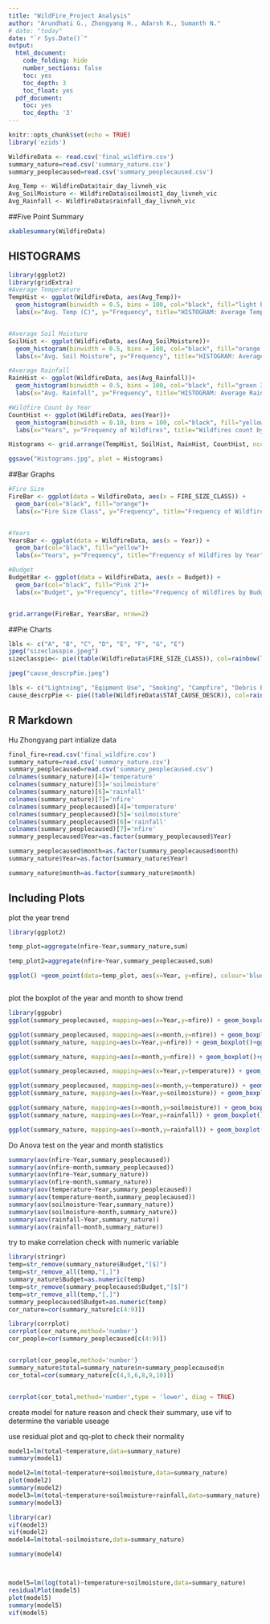 ```yaml
---
title: "WildFire_Project Analysis"
author: "Arundhati G., Zhongyang H., Adarsh K., Sumanth N."
# date: "today"
date: "`r Sys.Date()`"
output:
  html_document:
    code_folding: hide
    number_sections: false
    toc: yes
    toc_depth: 3
    toc_float: yes
  pdf_document:
    toc: yes
    toc_depth: '3'
---
```


```r
knitr::opts_chunk$set(echo = TRUE)
library('ezids')
```


```r
WildfireData <- read.csv('final_wildfire.csv')
summary_nature=read.csv('summary_nature.csv')
summary_peoplecaused=read.csv('summary_peoplecaused.csv')
```

```r

Avg_Temp <- WildfireData$tair_day_livneh_vic
Avg_SoilMoisture <- WildfireData$soilmoist1_day_livneh_vic
Avg_Rainfall <- WildfireData$rainfall_day_livneh_vic

```

##Five Point Summary 
```r
xkablesummary(WildfireData)
```

## HISTOGRAMS

```r

library(ggplot2)
library(gridExtra)
#Average Temperature
TempHist <- ggplot(WildfireData, aes(Avg_Temp))+ 
  geom_histogram(binwidth = 0.5, bins = 100, col="black", fill="light blue 2") +
  labs(x="Avg. Temp (C)", y="Frequency", title="HISTOGRAM: Average Temprature") 


#Average Soil Moisture
SoilHist <- ggplot(WildfireData, aes(Avg_SoilMoisture))+ 
  geom_histogram(binwidth = 0.5, bins = 100, col="black", fill="orange red 2") +
  labs(x="Avg. Soil Moisture", y="Frequency", title="HISTOGRAM: Average Soil Moisture") 

#Average Rainfall
RainHist <- ggplot(WildfireData, aes(Avg_Rainfall))+ 
  geom_histogram(binwidth = 0.5, bins = 100, col="black", fill="green 3") +
  labs(x="Avg. Rainfall", y="Frequency", title="HISTOGRAM: Average Rainfall") 

#Wildfire Count by Year
CountHist <- ggplot(WildfireData, aes(Year))+ 
  geom_histogram(binwidth = 0.10, bins = 100, col="black", fill="yellow", stat="count") +
  labs(x="Years", y="Frequency of Wildfires", title="Wildfires count by year", )

Histograms <- grid.arrange(TempHist, SoilHist, RainHist, CountHist, ncol=2, nrow=2)

ggsave("Histograms.jpg", plot = Histograms)
```


##Bar Graphs
```r

#Fire Size
FireBar <- ggplot(data = WildfireData, aes(x = FIRE_SIZE_CLASS)) +
  geom_bar(col="black", fill="orange")+
  labs(x="Fire Size Class", y="Frequency", title="Frequency of Wildfires by Size Classes") 


#Years
YearsBar <- ggplot(data = WildfireData, aes(x = Year)) +
  geom_bar(col="black", fill="yellow")+
  labs(x="Years", y="Frequency", title="Frequency of Wildfires by Year")

#Budget
BudgetBar <- ggplot(data = WildfireData, aes(x = Budget)) +
  geom_bar(col="black", fill="Pink 2")+
  labs(x="Budget", y="Frequency", title="Frequency of Wildfires by Budget")


grid.arrange(FireBar, YearsBar, nrow=2)


```

##Pie Charts
```r
lbls <- c("A", "B", "C", "D", "E", "F", "G", "E")
jpeg("sizeclasspie.jpeg")
sizeclasspie<- pie((table(WildfireData$FIRE_SIZE_CLASS)), col=rainbow(length(lbls)), main="Pie Chart of Fire Size Class")

```

```r

jpeg("cause_descrpPie.jpeg")

lbls <- c("Lightning", "Eqipment Use", "Smoking", "Campfire", "Debris Burning", "Railroad", "Arson", "Children", "Misc." )
cause_descrpPie <- pie((table(WildfireData$STAT_CAUSE_DESCR)), col=rainbow(length(lbls)), main="Pie Chart of Wildfire Cause")

```


## R Markdown
Hu Zhongyang part
intialize data

```r
final_fire=read.csv('final_wildfire.csv')
summary_nature=read.csv('summary_nature.csv')
summary_peoplecaused=read.csv('summary_peoplecaused.csv')
colnames(summary_nature)[4]='temperature'
colnames(summary_nature)[5]='soilmoisture'
colnames(summary_nature)[6]='rainfall'
colnames(summary_nature)[7]='nfire'
colnames(summary_peoplecaused)[4]='temperature'
colnames(summary_peoplecaused)[5]='soilmoisture'
colnames(summary_peoplecaused)[6]='rainfall'
colnames(summary_peoplecaused)[7]='nfire'
summary_peoplecaused$Year=as.factor(summary_peoplecaused$Year)

summary_peoplecaused$month=as.factor(summary_peoplecaused$month)
summary_nature$Year=as.factor(summary_nature$Year)

summary_nature$month=as.factor(summary_nature$month)
```

## Including Plots

plot the year trend

```r
library(ggplot2)

temp_plot=aggregate(nfire~Year,summary_nature,sum)

temp_plot2=aggregate(nfire~Year,summary_peoplecaused,sum)

ggplot() +geom_point(data=temp_plot, aes(x=Year, y=nfire), colour='blue') + geom_point(data=temp_plot2, aes(x=Year, y=nfire),colour='red')+labs(title='Number of Fires Each Year (red for people caused fire bule for other reasons)',y='Number of Fires')



```
plot the boxplot of the year and month to show trend

```r
library(ggpubr)
ggplot(summary_peoplecaused, mapping=aes(x=Year,y=nfire)) + geom_boxplot()+ggtitle('box-plot of number of people-caused fires for different years')+ylab('Number of Fires')

ggplot(summary_peoplecaused, mapping=aes(x=month,y=nfire)) + geom_boxplot()+ggtitle('box-plot of number of people-caused fires for different months')+ylab('Number of Fires')
ggplot(summary_nature, mapping=aes(x=Year,y=nfire)) + geom_boxplot()+ggtitle('box-plot of number of fires caused by other reasons for different years')+ylab('Number of Fires')

ggplot(summary_nature, mapping=aes(x=month,y=nfire)) + geom_boxplot()+ggtitle('box-plot of number of fires caused by other reasons for different months')+ylab('Number of Fires')

```
```r
ggplot(summary_peoplecaused, mapping=aes(x=Year,y=temperature)) + geom_boxplot()+ggtitle('box-plot of temperature for different years')+ylab('temperature')

ggplot(summary_peoplecaused, mapping=aes(x=month,y=temperature)) + geom_boxplot()+ggtitle('box-plot of temperature for different months')+ylab('temperature')
ggplot(summary_nature, mapping=aes(x=Year,y=soilmoisture)) + geom_boxplot()+ggtitle('box-plot of soil moisture for different years')+ylab('soil moisture')

ggplot(summary_nature, mapping=aes(x=month,y=soilmoisture)) + geom_boxplot()+ggtitle('box-plot of soil moisture for different months')+ylab('soil moisture')
ggplot(summary_nature, mapping=aes(x=Year,y=rainfall)) + geom_boxplot()+ggtitle('box-plot of rainfall for different years')+ylab('average daily rainfall')

ggplot(summary_nature, mapping=aes(x=month,y=rainfall)) + geom_boxplot()+ggtitle('box-plot of rainfall for different months')+ylab('average daily rainfall')

```

Do Anova test on the year and month statistics
```r
summary(aov(nfire~Year,summary_peoplecaused))
summary(aov(nfire~month,summary_peoplecaused))
summary(aov(nfire~Year,summary_nature))
summary(aov(nfire~month,summary_nature))
summary(aov(temperature~Year,summary_peoplecaused))
summary(aov(temperature~month,summary_peoplecaused))
summary(aov(soilmoisture~Year,summary_nature))
summary(aov(soilmoisture~month,summary_nature))
summary(aov(rainfall~Year,summary_nature))
summary(aov(rainfall~month,summary_nature))
```

try to make correlation check with numeric variable
```r
library(stringr)
temp=str_remove(summary_nature$Budget,"[$]")
temp=str_remove_all(temp,"[,]")
summary_nature$Budget=as.numeric(temp)
temp=str_remove(summary_peoplecaused$Budget,"[$]")
temp=str_remove_all(temp,"[,]")
summary_peoplecaused$Budget=as.numeric(temp)
cor_nature=cor(summary_nature[c(4:9)])

library(corrplot)
corrplot(cor_nature,method='number')
cor_people=cor(summary_peoplecaused[c(4:9)])


corrplot(cor_people,method='number')
summary_nature$total=summary_nature$n+summary_peoplecaused$n
cor_total=cor(summary_nature[c(4,5,6,8,9,10)])


corrplot(cor_total,method='number',type = 'lower', diag = TRUE)
```


create model for nature reason
and check their summary, use vif to determine the variable useage

use residual plot and qq-plot to check their normality
```r

model1=lm(total~temperature,data=summary_nature)
summary(model1)

model2=lm(total~temperature+soilmoisture,data=summary_nature)
plot(model2)
summary(model2)
model3=lm(total~temperature+soilmoisture+rainfall,data=summary_nature)
summary(model3)

library(car)
vif(model3)
vif(model2)
model4=lm(total~soilmoisture,data=summary_nature)

summary(model4)



model5=lm(log(total)~temperature+soilmoisture,data=summary_nature)
residualPlot(model5)
plot(model5)
summary(model5)
vif(model5)
```
